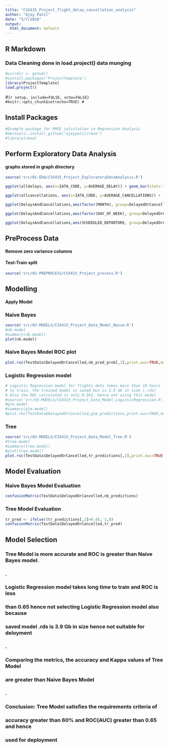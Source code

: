 ```yaml
---
title: "CSX415_Project_flight_delay_cancellation_analysis"
author: "Ajey Patil"
date: "5/7/2018"
output:
  html_document: default
---
```


## R Markdown
### Data Cleaning done in load.project() data munging

```r
#currdir <- getwd()
#install.packages('ProjectTemplate')
library(ProjectTemplate)
load.project()
```

#```{r setup, include=FALSE, echo=FALSE}
#knitr::opts_chunk$set(echo=TRUE)
#```

## Install Packages

```r
#Example package for RMSE calculation in Regression Analysis
#devtools::install_github("ajeypatil/rmse")
#library(rmse)
```

## Perform Exploratory Data Analysis
#### graphs stored in graph directory

```r
source('src/01-EDA/CSX415_Project_ExploratoryDataAnalysis.R')
```

```r
ggplot(alldelays, aes(x=IATA_CODE, y=AVERAGE_DELAY)) + geom_bar(stat='identity') + ggtitle("Average Delays")
```

```r
ggplot(allcancellations, aes(x=IATA_CODE, y=AVERAGE_CANCELLATIONS)) +  geom_bar(stat='identity') +  ggtitle("Average Cancellations")
```

```r
ggplot(DelaysAndCancellations,aes(factor(MONTH), group=DelayedOrCancelled, fill=factor(DelayedOrCancelled))) + geom_bar() +  ggtitle("Delayed or Cancellations Per Month")
```

```r
ggplot(DelaysAndCancellations,aes(factor(DAY_OF_WEEK), group=DelayedOrCancelled, fill=factor(DelayedOrCancelled))) + geom_bar() + ggtitle("Delayed or Cancellations Per Day of Week")
```

```r
ggplot(DelaysAndCancellations,aes(SCHEDULED_DEPARTURE, group=DelayedOrCancelled, fill=factor(DelayedOrCancelled))) +  geom_histogram() + ggtitle("Delayed or Cancellations Per Time of Day")
```

## PreProcess Data
#### Remove zero variance columns
#### Test-Train split
```r
source('src/02-PREPROCESS/CSX415_Project_process.R')
```

## Modelling
#### Apply Model

### Naive Bayes
```r
source('src/03-MODELS/CSX415_Project_Data_Model_Naive.R')
#nb.model
#summary(nb.model)
plot(nb.model)
```

### Naive Bayes Model ROC plot
```r
plot.roc(TestData$DelayedOrCancelled,nb_pred_prob[,2],print.auc=TRUE,main="Naive Bayes Model ROC")
```

### Logistic Regression model
```r
# Logistic Regression model for flights data takes more than 10 hours
# to train, the trained model is saved but is 3.9 Gb in size (.rds)
# Also the ROC calculated is only 0.592, hence not using this model
#source('src/03-MODELS/CSX415_Project_Data_Model_LogisticRegression.R')
#glm.model
#summary(glm.model)
#plot.roc(TestData$DelayedOrCancelled,glm_predictions,print.auc=TRUE,main="GLM Model ROC")
```

### Tree
```r
source('src/03-MODELS/CSX415_Project_Data_Model_Tree.R')
#tree.model
#summary(tree.model)
#plot(tree.model)
plot.roc(TestData$DelayedOrCancelled,tr_predictions[,2],print.auc=TRUE,main="Tree Model ROC")
```

## Model Evaluation
### Naive Bayes Model Evaluation

```r
confusionMatrix(TestData$DelayedOrCancelled,nb_predictions)
```


### Tree Model Evaluation

```r
tr_pred <- ifelse((tr_predictions[,2]>0.8), 1,0)
confusionMatrix(TestData$DelayedOrCancelled,tr_pred)
```

## Model Selection
### Tree Model is more accurate and ROC is greater than Naive Bayes model.
### .
### Logistic Regression model takes long time to train and ROC is less
### than 0.65 hence not selecting Logistic Regression model also because
### saved model .rds is 3.9 Gb in size hence not suitable for deloyment
### .
### Comparing the metrics, the accuracy and Kappa values of Tree Model
### are greater than Naive Bayes Model
### .
### Conclusion: Tree Model satisfies the requirements criteria of 
### accuracy greater than 60% and ROC(AUC) greater than 0.65 and hence
### used for deployment

